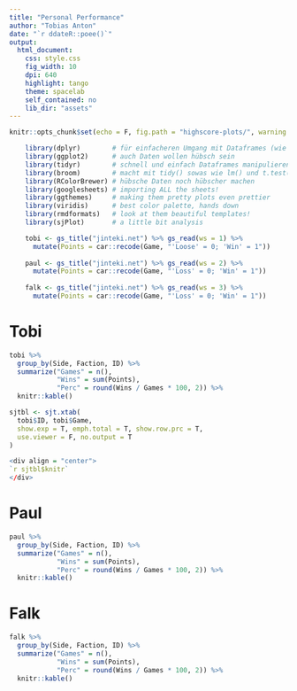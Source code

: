 ```yaml
---
title: "Personal Performance"
author: "Tobias Anton"
date: "`r ddateR::poee()`"
output:
  html_document:
    css: style.css
    fig_width: 10
    dpi: 640
    highlight: tango
    theme: spacelab
    self_contained: no
    lib_dir: "assets"
---
```


```r
knitr::opts_chunk$set(echo = F, fig.path = "highscore-plots/", warning = F, message = F)

    library(dplyr)        # für einfacheren Umgang mit Dataframes (wie z.B. ngo)
    library(ggplot2)      # auch Daten wollen hübsch sein
    library(tidyr)        # schnell und einfach Dataframes manipulieren; kann gather()
    library(broom)        # macht mit tidy() sowas wie lm() und t.test() lesbarer
    library(RColorBrewer) # hübsche Daten noch hübscher machen
    library(googlesheets) # importing ALL the sheets!
    library(ggthemes)     # making them pretty plots even prettier
    library(viridis)      # best color palette, hands down
    library(rmdformats)   # look at them beautiful templates!
    library(sjPlot)       # a little bit analysis

    tobi <- gs_title("jinteki.net") %>% gs_read(ws = 1) %>% 
      mutate(Points = car::recode(Game, "'Loose' = 0; 'Win' = 1"))
    
    paul <- gs_title("jinteki.net") %>% gs_read(ws = 2) %>% 
      mutate(Points = car::recode(Game, "'Loss' = 0; 'Win' = 1"))
    
    falk <- gs_title("jinteki.net") %>% gs_read(ws = 3) %>% 
      mutate(Points = car::recode(Game, "'Loss' = 0; 'Win' = 1"))
```

# Tobi

```r
tobi %>% 
  group_by(Side, Faction, ID) %>% 
  summarize("Games" = n(),
            "Wins" = sum(Points),
            "Perc" = round(Wins / Games * 100, 2)) %>% 
  knitr::kable()
```


```r
sjtbl <- sjt.xtab(
  tobi$ID, tobi$Game, 
  show.exp = T, emph.total = T, show.row.prc = T,
  use.viewer = F, no.output = T
)

<div align = "center">
`r sjtbl$knitr`
</div>
```



# Paul

```r
paul %>% 
  group_by(Side, Faction, ID) %>% 
  summarize("Games" = n(),
            "Wins" = sum(Points),
            "Perc" = round(Wins / Games * 100, 2)) %>% 
  knitr::kable()
```



# Falk

```r
falk %>% 
  group_by(Side, Faction, ID) %>% 
  summarize("Games" = n(),
            "Wins" = sum(Points),
            "Perc" = round(Wins / Games * 100, 2)) %>% 
  knitr::kable()
```